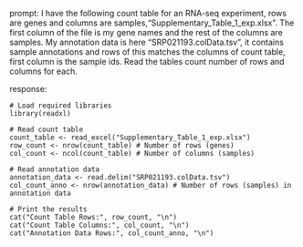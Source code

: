 prompt:
I have the following count table for an RNA-seq experiment, rows are genes and columns are samples,"Supplementary_Table_1_exp.xlsx". The first column of the file is my gene names and the rest of the columns are samples. My annotation data is here "SRP021193.colData.tsv", it contains sample annotations and rows of this matches the columns of count table, first column is the sample ids. Read the tables count number of rows and columns for each.

response:
```
# Load required libraries
library(readxl)

# Read count table
count_table <- read_excel("Supplementary_Table_1_exp.xlsx")
row_count <- nrow(count_table) # Number of rows (genes)
col_count <- ncol(count_table) # Number of columns (samples)

# Read annotation data
annotation_data <- read.delim("SRP021193.colData.tsv")
col_count_anno <- nrow(annotation_data) # Number of rows (samples) in annotation data

# Print the results
cat("Count Table Rows:", row_count, "\n")
cat("Count Table Columns:", col_count, "\n")
cat("Annotation Data Rows:", col_count_anno, "\n")
```

